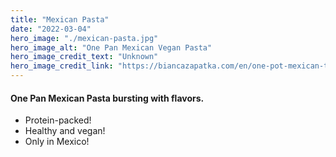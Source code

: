 ```yaml
---
title: "Mexican Pasta"
date: "2022-03-04"
hero_image: "./mexican-pasta.jpg"
hero_image_alt: "One Pan Mexican Vegan Pasta"
hero_image_credit_text: "Unknown"
hero_image_credit_link: "https://biancazapatka.com/en/one-pot-mexican-taco-pasta/"
---
```


#### One Pan Mexican Pasta bursting with flavors.

- Protein-packed!
- Healthy and vegan!
- Only in Mexico!

